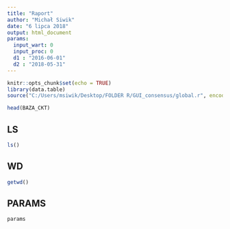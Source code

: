 ```yaml
---
title: "Raport"
author: "Michał Siwik"
date: "6 lipca 2018"
output: html_document
params:
  input_wart: 0
  input_proc: 0
  d1 : "2016-06-01"
  d2 : "2018-05-31"
---
```


```r
knitr::opts_chunk$set(echo = TRUE)
library(data.table)
source("C:/Users/msiwik/Desktop/FOLDER R/GUI_consensus/global.r", encoding = "UTF-8")
```

```r
head(BAZA_CKT)
```



## LS
```r
ls()
```


## WD
```r
getwd()
```


## PARAMS
```r
params

```

